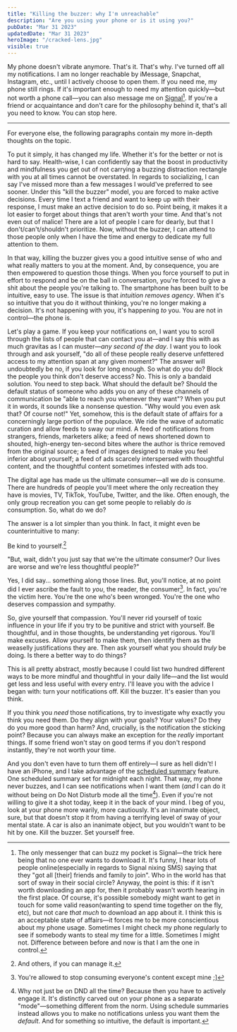 ```yaml
---
title: "Killing the buzzer: why I'm unreachable"
description: "Are you using your phone or is it using you?"
pubDate: "Mar 31 2023"
updatedDate: "Mar 31 2023"
heroImage: "/cracked-lens.jpg"
visible: true
---
```


My phone doesn't vibrate anymore. That's it. That's why. I've turned off all my notifications. I am no longer reachable by iMessage, Snapchat, Instagram, etc., until I actively choose to open them. If you need me, my phone still rings. If it's important enough to need my attention quickly—but not worth a phone call—you can also message me on [Signal](https://signal.org/)[^1]. If you're a friend or acquaintance and don't care for the philosophy behind it, that's all you need to know. You can stop here. 

---

For everyone else, the following paragraphs contain my more in-depth thoughts on the topic.

To put it simply, it has changed my life. Whether it's for the better or not is hard to say. Health-wise, I can confidently say that the boost in productivity and mindfulness you get out of not carrying a buzzing distraction rectangle with you at all times cannot be overstated. In regards to socializing, I can say I've missed more than a few messages I would've preferred to see sooner. Under this "kill the buzzer" model, you are forced to make active decisions. Every time I text a friend and want to keep up with their response, I must make an active decision to do so. Point being, it makes it a lot easier to forget about things that aren't worth your time. And that's not even out of malice! There are a lot of people I care for dearly, but that I don't/can't/shouldn't prioritize. Now, without the buzzer, I can attend to those people only when I have the time and energy to dedicate my full attention to them. 

In that way, killing the buzzer gives you a good intuitive sense of who and what really matters to you at the moment. And, by consequence, you are then empowered to question those things. When you force yourself to put in effort to respond and be on the ball in conversation, you're forced to give a shit about the people you're talking to. The smartphone has been built to be intuitive, easy to use. The issue is that *intuition removes agency*. When it's so intuitive that you do it without thinking, you're no longer making a decision. It's not happening with you, it's happening *to* you. You are not in control—the phone is.

Let's play a game. If you keep your notifications on, I want you to scroll through the lists of people that can contact you at—and I say this with as much gravitas as I can muster—*any second of the day*. I want you to look through and ask yourself, "do all of these people really deserve unfettered access to my attention span at any given moment?" The answer will undoubtedly be no, if you look for long enough. So what do you do? Block the people you think don't deserve access? No. This is only a bandaid solution. You need to step back. What should the default be? Should the default status of someone who adds you on any of these channels of communication be "able to reach you whenever they want"? When you put it in words, it sounds like a nonsense question. "Why would you even ask that? Of course not!" Yet, somehow, this is the default state of affairs for a concerningly large portion of the populace. We ride the wave of automatic curation and allow feeds to sway our mind. A feed of notifications from strangers, friends, marketers alike; a feed of news shortened down to shouted, high-energy ten-second bites where the author is thrice removed from the original source; a feed of images designed to make you feel inferior about yourself; a feed of ads scarcely interspersed with thoughtful content, and the thoughtful content sometimes infested with ads too. 

The digital age has made us the ultimate consumer—all we *do* is consume. There are hundreds of people you'll meet where the only recreation they have is movies, TV, TikTok, YouTube, Twitter, and the like. Often enough, the only group recreation you can get some people to reliably do *is* consumption. So, what do we do?

The answer is a lot simpler than you think. In fact, it might even be counterintuitive to many:

Be kind to yourself.[^2]

"But, wait, didn't you just say that we're the ultimate consumer? Our lives are worse and we're less thoughtful people?"

Yes, I did say... something along those lines. But, you'll notice, at no point did I ever ascribe the fault to *you*, the reader, the consumer[^3]. In fact, you're the victim here. You're the one who's been wronged. You're the one who deserves compassion and sympathy.

So, give yourself that compassion. You'll never rid yourself of toxic influence in your life if you try to be punitive and strict with yourself. Be thoughtful, and in those thoughts, be understanding yet rigorous. You'll make excuses. Allow yourself to make them, then identify them as the weaselly justifications they are. Then ask yourself what you should *truly* be doing. Is there a better way to do things?

This is all pretty abstract, mostly because I could list two hundred different ways to be more mindful and thoughtful in your daily life—and the list would get less and less useful with every entry. I'll leave you with the advice I began with: turn your notifications off. Kill the buzzer. It's easier than you think.

If you think you *need* those notifications, try to investigate why exactly you think you need them. Do they align with your goals? Your values? Do they do you more good than harm? And, crucially, is the notification the sticking point? Because you can always make an exception for the *really* important things. If some friend won't stay on good terms if you don't respond instantly, they're not worth your time.

And you don't even have to turn them off entirely—I sure as hell didn't! I have an iPhone, and I take advantage of the [scheduled summary](https://support.apple.com/en-us/HT201925) feature. One scheduled summary set for midnight each night. That way, my phone never buzzes, and I can see notifications when I want them (*and* I can do it without being on Do Not Disturb mode all the time[^4]). Even if you're not willing to give it a shot today, keep it in the back of your mind. I beg of you, look at your phone more warily, more cautiously. It's an inanimate object, sure, but that doesn't stop it from having a terrifying level of sway of your mental state. A car is also an inanimate object, but you wouldn't want to be hit by one. Kill the buzzer. Set yourself free.

[^1]: The only messenger that can buzz my pocket is Signal—the trick here being that no one ever wants to download it. It's funny, I hear lots of people online(especially in regards to Signal nixing SMS) saying that they "got all [their] friends and family to join". Who in the world has that sort of sway in their social circle? Anyway, the point is this: if it isn't worth downloading an app for, then it probably wasn't worth hearing in the first place. Of course, it's possible somebody might want to get in touch for some valid reason(wanting to spend time together on the fly, etc), but not care *that much* to download an app about it. I think this is an acceptable state of affairs—it forces me to be more conscientious about my phone usage. Sometimes I might check my phone regularly to see if somebody wants to steal my time for a little. Sometimes I might not. Difference between before and now is that I am the one in control.
[^2]: And others, if you can manage it.
[^3]: You're allowed to stop consuming everyone's content except mine ;]
[^4]: Why not just be on DND all the time? Because then you have to actively engage it. It's distinctly carved out on your phone as a separate "mode"—something different from the norm. Using schedule summaries instead allows you to make no notifications unless you want them the *default*. And for something so intuitive, the default is important.